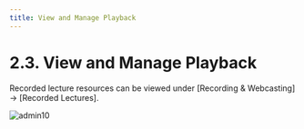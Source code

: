 ```yaml
---
title: View and Manage Playback
---
```


# 2.3. View and Manage Playback

Recorded lecture resources can be viewed under [Recording & Webcasting] → [Recorded Lectures].

![admin10](/Admins_pics/admin10.png)